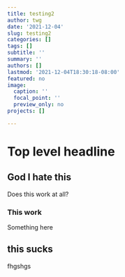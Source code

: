 ```yaml
---
title: testing2
author: twg
date: '2021-12-04'
slug: testing2
categories: []
tags: []
subtitle: ''
summary: ''
authors: []
lastmod: '2021-12-04T18:30:18-08:00'
featured: no
image:
  caption: ''
  focal_point: ''
  preview_only: no
projects: []

---
```


# Top level headline

## God I hate this 
Does this work at all? 

### This work

Something here

## this sucks 

fhgshgs

